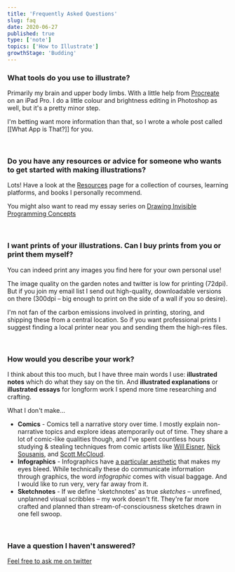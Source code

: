 ```yaml
---
title: 'Frequently Asked Questions'
slug: faq
date: 2020-06-27
published: true
type: ['note']
topics: ['How to Illustrate']
growthStage: 'Budding'
---
```


### What tools do you use to illustrate?
Primarily my brain and upper body limbs. With a little help from [Procreate](https://procreate.art/) on an iPad Pro. I do a little colour and brightness editing in Photoshop as well, but it's a pretty minor step.

I'm betting want more information than that, so I wrote a whole post called [[What App is That?]] for you.

<br />

### Do you have any resources or advice for someone who wants to get started with making illustrations?

Lots!
Have a look at the [Resources](/resources) page for a collection of courses, learning platforms, and books I personally recommend.

You might also want to read my essay series on [Drawing Invisible Programming Concepts](/drawinginvisibles1)

<br />

### I want prints of your illustrations. Can I buy prints from you or print them myself?
You can indeed print any images you find here for your own personal use! 

The image quality on the garden notes and twitter is low for printing (72dpi).  But if you join my email list I send out high-quality, downloadable versions on there (300dpi – big enough to print on the side of a wall if you so desire).  

I'm not fan of the carbon emissions involved in printing, storing, and shipping these from a central location. So if you want professional prints I suggest finding a local printer near you and sending them the high-res files. 

<br />

### How would you describe your work?

I think about this too much, but I have three main words I use: **illustrated notes** which do what they say on the tin. And **illustrated explanations** or **illustrated essays** for longform work I spend more time researching and crafting. 

What I don't make...
- **Comics** - Comics tell a narrative story over time. I mostly explain non-narrative topics and explore ideas atemporarily out of time. They share a lot of comic-like qualities though, and I've spent countless hours studying & stealing techniques from comic artists like [Will Eisner](https://en.wikipedia.org/wiki/Will_Eisner), [Nick Sousanis](http://spinweaveandcut.com/), and [Scott McCloud](http://scottmccloud.com/).
- **Infographics** - Infographics have [a particular aesthetic](https://www.pinterest.com/visualistan/latest-infographics/) that makes my eyes bleed. While technically these do communicate information through graphics, the word *infographic* comes with visual baggage. And I would like to run very, very far away from it.
- **Sketchnotes** - If we define 'sketchnotes' as true *sketches* – unrefined, unplanned visual scribbles – my work doesn't fit.
They're far more crafted and planned than stream-of-consciousness sketches drawn in one fell swoop. 

<br />

### Have a question I haven't answered?
[Feel free to ask me on twitter](https://twitter.com/mappletons)